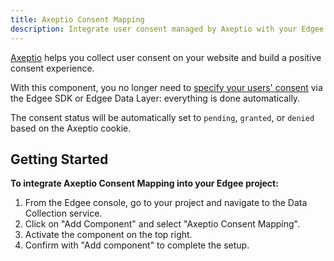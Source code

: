 ```yaml
---
title: Axeptio Consent Mapping
description: Integrate user consent managed by Axeptio with your Edgee components.
---
```



<EdgeeSdk />

[Axeptio](https://www.axept.io) helps you collect user consent on your website and build a positive consent experience.

With this component, you no longer need to [specify your users' consent](/services/data-collection/consent)
via the Edgee SDK or Edgee Data Layer: everything is done automatically.

The consent status will be automatically set to `pending`, `granted`, or `denied` based on the Axeptio cookie.

## Getting Started

**To integrate Axeptio Consent Mapping into your Edgee project:**

1. From the Edgee console, go to your project and navigate to the Data Collection service.
2. Click on "Add Component" and select "Axeptio Consent Mapping".
3. Activate the component on the top right.
4. Confirm with "Add component" to complete the setup.
